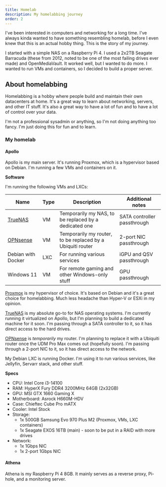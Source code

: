 ```yaml
---
title: Homelab
description: My homelabbing journey
order: 2
---
```


I've been interested in computers and networking for a long time. I've always kinda wanted to have something resembling homelab, before I even knew that this is an actual hobby thing. This is the story of my journey.

I started with a simple NAS on a Raspberry Pi 4. I used a 2x2TB Seagate Barracuda (these from 2012, noted to be one of the most failing drives ever made) and OpenMediaVault. It worked well, but I wanted to do more. I wanted to run VMs and containers, so I decided to build a proper server.

## About homelabbing

Homelabbing is a hobby where people build and maintain their own datacenters at home. It's a great way to learn about networking, servers, and other IT stuff. It's also a great way to have a lot of fun and to have a lot of control over your data.

I'm not a professional sysadmin or anything, so I'm not doing anything too fancy. I'm just doing this for fun and to learn.

### My homelab

#### Apollo

Apollo is my main server. It's running Proxmox, which is a hypervisor based on Debian. I'm running a few VMs and containers on it.

**Software**

I'm running the following VMs and LXCs:

| Name                                | Type | Description                                                | Additional notes            |
|-------------------------------------|------|------------------------------------------------------------|-----------------------------|
| [TrueNAS](https://www.truenas.com/) | VM   | Temporarily my NAS, to be replaced by a dedicated one      | SATA controller passthrough |
| [OPNsense](https://opnsense.org/)   | VM   | Temporarily my router, to be replaced by a Ubiquiti router | 2-port NIC passthrough      |
| Debian with Docker                  | LXC  | For running various services                               | iGPU and QSV passthrough    |
| Windows 11                          | VM   | For remote gaming and other Windows-only stuff             | GPU passthrough             |

[Proxmox](https://www.proxmox.com/) is my hypervisor of choice. It's based on Debian and it's a great choice for homelabbing. Much less headache than Hyper-V or ESXi in my opinion.

[TrueNAS](https://www.truenas.com/) is my absolute go-to for NAS operating systems. I'm currently running it virtualized on Apollo, but I'm planning to build a dedicated machine for it soon. I'm passing through a SATA controller to it, so it has direct access to the hard drives.

[OPNsense](https://opnsense.org/) is *temporarily* my router. I'm planning to replace it with a Ubiquiti router once the UDM Pro Max comes out (hopefully soon). I'm passing through a 2-port NIC to it, so it has direct access to the network.

My Debian LXC is running Docker. I'm using it to run various services, like Jellyfin, Servarr stack, and other stuff.


**Specs**

- CPU: Intel Core i3-14100
- RAM: HyperX Fury DDR4 3200MHz 64GB (2x32GB)
- GPU: MSI GTX 1660 Gaming X
- Motherboard: Asrock H660M-HDV
- Case: Chieftec Cube Pro mATX
- Cooler: Intel Stock
- Storage:
  - 1x 500GB Samsung Evo 970 Plus M2 (Proxmox, VMs, LXC containers)
  - 1x Seagate EXOS 16TB (main) - soon to be put in a RAID with more drives
- Network:
  - 1x 1Gbps NIC
  - 1x 2-port 1Gbps NIC

#### Athena

Athena is my Raspberry Pi 4 8GB. It mainly serves as a reverse proxy, Pi-hole, and a monitoring server.